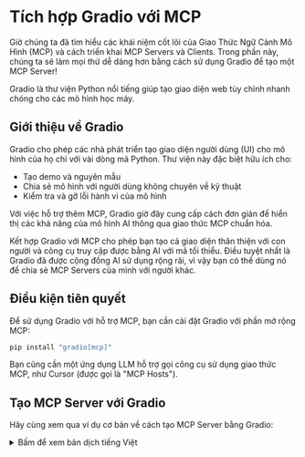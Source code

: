 # Tích hợp Gradio với MCP

Giờ chúng ta đã tìm hiểu các khái niệm cốt lõi của Giao Thức Ngữ Cảnh Mô Hình (MCP) và cách triển khai MCP Servers và Clients. Trong phần này, chúng ta sẽ làm mọi thứ dễ dàng hơn bằng cách sử dụng Gradio để tạo một MCP Server!

<Tip>

Gradio là thư viện Python nổi tiếng giúp tạo giao diện web tùy chỉnh nhanh chóng cho các mô hình học máy.

</Tip>

## Giới thiệu về Gradio

Gradio cho phép các nhà phát triển tạo giao diện người dùng (UI) cho mô hình của họ chỉ với vài dòng mã Python. Thư viện này đặc biệt hữu ích cho:

- Tạo demo và nguyên mẫu
- Chia sẻ mô hình với người dùng không chuyên về kỹ thuật
- Kiểm tra và gỡ lỗi hành vi của mô hình

Với việc hỗ trợ thêm MCP, Gradio giờ đây cung cấp cách đơn giản để hiển thị các khả năng của mô hình AI thông qua giao thức MCP chuẩn hóa.

Kết hợp Gradio với MCP cho phép bạn tạo cả giao diện thân thiện với con người và công cụ truy cập được bằng AI với mã tối thiểu. Điều tuyệt nhất là Gradio đã được cộng đồng AI sử dụng rộng rãi, vì vậy bạn có thể dùng nó để chia sẻ MCP Servers của mình với người khác.

## Điều kiện tiên quyết

Để sử dụng Gradio với hỗ trợ MCP, bạn cần cài đặt Gradio với phần mở rộng MCP:

```bash
pip install "gradio[mcp]"
```

Bạn cũng cần một ứng dụng LLM hỗ trợ gọi công cụ sử dụng giao thức MCP, như Cursor (được gọi là "MCP Hosts").

## Tạo MCP Server với Gradio

Hãy cùng xem qua ví dụ cơ bản về cách tạo MCP Server bằng Gradio:

<details>
<summary>Bấm để xem bản dịch tiếng Việt</summary>
```python
import gradio as gr

def letter_counter(word: str, letter: str) -> int:
    """
    Đếm số lần xuất hiện của một ký tự trong từ hoặc văn bản.

    Args:
        word (str): Văn bản đầu vào để tìm kiếm
        letter (str): Ký tự cần tìm

    Returns:
        int: Số lần ký tự xuất hiện trong văn bản
    """
    word = word.lower()
    letter = letter.lower()
    count = word.count(letter)
    return count

# Tạo giao diện Gradio tiêu chuẩn
demo = gr.Interface(
    fn=letter_counter,
    inputs=["textbox", "textbox"],
    outputs="number",
    title="Bộ đếm ký tự",
    description="Nhập văn bản và một ký tự để đếm số lần ký tự đó xuất hiện trong văn bản."
)

# Khởi chạy cả giao diện web Gradio và MCP Server
if __name__ == "__main__":
    demo.launch(mcp_server=True)
```
</details>

```python
import gradio as gr

def letter_counter(word: str, letter: str) -> int:
    """
    Count the number of occurrences of a letter in a word or text.

    Args:
        word (str): The input text to search through
        letter (str): The letter to search for

    Returns:
        int: The number of times the letter appears in the text
    """
    word = word.lower()
    letter = letter.lower()
    count = word.count(letter)
    return count

# Create a standard Gradio interface
demo = gr.Interface(
    fn=letter_counter,
    inputs=["textbox", "textbox"],
    outputs="number",
    title="Letter Counter",
    description="Enter text and a letter to count how many times the letter appears in the text."
)

# Launch both the Gradio web interface and the MCP server
if __name__ == "__main__":
    demo.launch(mcp_server=True)
```

Với thiết lập này, hàm đếm ký tự của bạn giờ có thể truy cập qua:

1. Giao diện web Gradio truyền thống cho tương tác trực tiếp của con người
2. MCP Server có thể kết nối với các clients tương thích

MCP server sẽ truy cập được tại:
```
http://your-server:port/gradio_api/mcp/sse
```

Ứng dụng trông như thế này:

![Gradio MCP Server](https://huggingface.co/datasets/mcp-course/images/resolve/main/unit1/7.png)

## Cách thức hoạt động đằng sau hậu trường

Khi bạn thiết lập `mcp_server=True` trong `launch()`, những điều sau sẽ xảy ra:

1. Các hàm Gradio được tự động chuyển đổi thành MCP Tools
2. Các thành phần đầu vào ánh xạ thành lược đồ tham số công cụ
3. Các thành phần đầu xác định định dạng phản hồi
4. Server Gradio giờ cũng lắng nghe các tin nhắn theo giao thức MCP
5. JSON-RPC qua HTTP+SSE được thiết lập cho giao tiếp client-server

## Tính năng chính của tích hợp Gradio <> MCP

1. **Chuyển đổi công cụ**: Mỗi API endpoint trong ứng dụng Gradio của bạn sẽ tự động chuyển thành MCP tool với tên, mô tả và lược đồ đầu vào tương ứng. Để xem các công cụ và lược đồ, truy cập `http://your-server:port/gradio_api/mcp/schema` hoặc vào link "View API" ở footer ứng dụng Gradio, sau đó click vào "MCP".

2. **Hỗ trợ biến môi trường**: Có hai cách để kích hoạt chức năng MCP server:
- Dùng tham số `mcp_server` trong `launch()`:
  ```python
  demo.launch(mcp_server=True)
  ```
- Dùng biến môi trường:
  ```bash
  export GRADIO_MCP_SERVER=True
  ```

3. **Xử lý file**: Server tự động xử lý chuyển đổi dữ liệu file bao gồm:
   - Chuyển đổi chuỗi mã hóa base64 thành dữ liệu file
   - Xử lý file ảnh và trả về đúng định dạng
   - Quản lý bộ nhớ file tạm

   Chúng ta **nên** truyền ảnh/file đầu vào dưới dạng URL đầy đủ ("http://..." hoặc "https://...") vì MCP Client không phải lúc nào cũng xử lý đúng file local.

4. **Server MCP được host trên 🤗 Spaces**: Bạn có thể publish ứng dụng Gradio miễn phí trên Hugging Face Spaces để có MCP server được host miễn phí. Đây là ví dụ một Space như vậy: https://huggingface.co/spaces/abidlabs/mcp-tools

## Mẹo xử lý sự cố

1. **Gợi ý kiểu và chuỗi tài liệu**: Đảm bảo bạn cung cấp gợi ý kiểu và chuỗi tài liệu hợp lệ cho hàm. Chuỗi tài liệu cần có khối "Args:" với các tham số được thụt lề.

2. **Đầu vào dạng chuỗi**: Khi không chắc chắn, hãy chấp nhận đối số đầu vào dạng `str` và chuyển đổi sang kiểu mong muốn bên trong hàm.

3. **Hỗ trợ SSE**: Một số MCP Host không hỗ trợ MCP Server dùng SSE. Trong trường hợp đó, bạn có thể dùng `mcp-remote`:
   ```json
   {
     "mcpServers": {
       "gradio": {
         "command": "npx",
         "args": [
           "mcp-remote",
           "http://your-server:port/gradio_api/mcp/sse"
         ]
       }
     }
   }
   ```

4. **Khởi động lại**: Nếu gặp vấn đề kết nối, hãy thử khởi động lại cả MCP Client và MCP Server.

## Chia sẻ MCP Server của bạn

Bạn có thể chia sẻ MCP Server bằng cách publish ứng dụng Gradio lên Hugging Face Spaces. Video dưới đây hướng dẫn cách tạo Hugging Face Space.

<Youtube id="3bSVKNKb_PY" />

Giờ bạn có thể chia sẻ MCP Server với người khác bằng cách chia sẻ Hugging Face Space của mình.

## Kết luận

Việc tích hợp Gradio với MCP mang đến điểm khởi đầu dễ tiếp cận vào hệ sinh thái MCP. Bằng cách tận dụng sự đơn giản của Gradio và thêm chuẩn hóa từ MCP, các bạn có thể nhanh chóng tạo cả giao diện thân thiện với người dùng lẫn công cụ truy cập được bằng AI với ít code nhất.

Trong suốt khóa học này, chúng ta sẽ khám phá thêm nhiều cách triển khai MCP phức tạp hơn, nhưng Gradio vẫn là điểm khởi đầu tuyệt vời để hiểu và thử nghiệm với giao thức